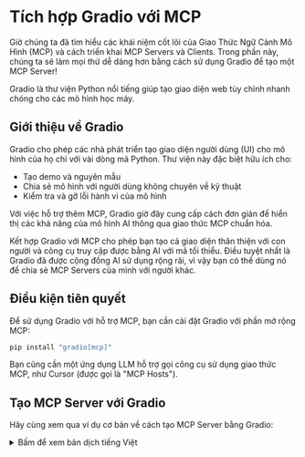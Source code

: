 # Tích hợp Gradio với MCP

Giờ chúng ta đã tìm hiểu các khái niệm cốt lõi của Giao Thức Ngữ Cảnh Mô Hình (MCP) và cách triển khai MCP Servers và Clients. Trong phần này, chúng ta sẽ làm mọi thứ dễ dàng hơn bằng cách sử dụng Gradio để tạo một MCP Server!

<Tip>

Gradio là thư viện Python nổi tiếng giúp tạo giao diện web tùy chỉnh nhanh chóng cho các mô hình học máy.

</Tip>

## Giới thiệu về Gradio

Gradio cho phép các nhà phát triển tạo giao diện người dùng (UI) cho mô hình của họ chỉ với vài dòng mã Python. Thư viện này đặc biệt hữu ích cho:

- Tạo demo và nguyên mẫu
- Chia sẻ mô hình với người dùng không chuyên về kỹ thuật
- Kiểm tra và gỡ lỗi hành vi của mô hình

Với việc hỗ trợ thêm MCP, Gradio giờ đây cung cấp cách đơn giản để hiển thị các khả năng của mô hình AI thông qua giao thức MCP chuẩn hóa.

Kết hợp Gradio với MCP cho phép bạn tạo cả giao diện thân thiện với con người và công cụ truy cập được bằng AI với mã tối thiểu. Điều tuyệt nhất là Gradio đã được cộng đồng AI sử dụng rộng rãi, vì vậy bạn có thể dùng nó để chia sẻ MCP Servers của mình với người khác.

## Điều kiện tiên quyết

Để sử dụng Gradio với hỗ trợ MCP, bạn cần cài đặt Gradio với phần mở rộng MCP:

```bash
pip install "gradio[mcp]"
```

Bạn cũng cần một ứng dụng LLM hỗ trợ gọi công cụ sử dụng giao thức MCP, như Cursor (được gọi là "MCP Hosts").

## Tạo MCP Server với Gradio

Hãy cùng xem qua ví dụ cơ bản về cách tạo MCP Server bằng Gradio:

<details>
<summary>Bấm để xem bản dịch tiếng Việt</summary>
```python
import gradio as gr

def letter_counter(word: str, letter: str) -> int:
    """
    Đếm số lần xuất hiện của một ký tự trong từ hoặc văn bản.

    Args:
        word (str): Văn bản đầu vào để tìm kiếm
        letter (str): Ký tự cần tìm

    Returns:
        int: Số lần ký tự xuất hiện trong văn bản
    """
    word = word.lower()
    letter = letter.lower()
    count = word.count(letter)
    return count

# Tạo giao diện Gradio tiêu chuẩn
demo = gr.Interface(
    fn=letter_counter,
    inputs=["textbox", "textbox"],
    outputs="number",
    title="Bộ đếm ký tự",
    description="Nhập văn bản và một ký tự để đếm số lần ký tự đó xuất hiện trong văn bản."
)

# Khởi chạy cả giao diện web Gradio và MCP Server
if __name__ == "__main__":
    demo.launch(mcp_server=True)
```
</details>

```python
import gradio as gr

def letter_counter(word: str, letter: str) -> int:
    """
    Count the number of occurrences of a letter in a word or text.

    Args:
        word (str): The input text to search through
        letter (str): The letter to search for

    Returns:
        int: The number of times the letter appears in the text
    """
    word = word.lower()
    letter = letter.lower()
    count = word.count(letter)
    return count

# Create a standard Gradio interface
demo = gr.Interface(
    fn=letter_counter,
    inputs=["textbox", "textbox"],
    outputs="number",
    title="Letter Counter",
    description="Enter text and a letter to count how many times the letter appears in the text."
)

# Launch both the Gradio web interface and the MCP server
if __name__ == "__main__":
    demo.launch(mcp_server=True)
```

Với thiết lập này, hàm đếm ký tự của bạn giờ có thể truy cập qua:

1. Giao diện web Gradio truyền thống cho tương tác trực tiếp của con người
2. MCP Server có thể kết nối với các clients tương thích

MCP server sẽ truy cập được tại:
```
http://your-server:port/gradio_api/mcp/sse
```

Ứng dụng trông như thế này:

![Gradio MCP Server](https://huggingface.co/datasets/mcp-course/images/resolve/main/unit1/7.png)

## Cách thức hoạt động đằng sau hậu trường

Khi bạn thiết lập `mcp_server=True` trong `launch()`, những điều sau sẽ xảy ra:

1. Các hàm Gradio được tự động chuyển đổi thành MCP Tools
2. Các thành phần đầu vào ánh xạ thành lược đồ tham số công cụ
3. Các thành phần đầu xác định định dạng phản hồi
4. Server Gradio giờ cũng lắng nghe các tin nhắn theo giao thức MCP
5. JSON-RPC qua HTTP+SSE được thiết lập cho giao tiếp client-server

## Tính năng chính của tích hợp Gradio <> MCP

1. **Chuyển đổi công cụ**: Mỗi API endpoint trong ứng dụng Gradio của bạn sẽ tự động chuyển thành MCP tool với tên, mô tả và lược đồ đầu vào tương ứng. Để xem các công cụ và lược đồ, truy cập `http://your-server:port/gradio_api/mcp/schema` hoặc vào link "View API" ở footer ứng dụng Gradio, sau đó click vào "MCP".

2. **Hỗ trợ biến môi trường**: Có hai cách để kích hoạt chức năng MCP server:
- Dùng tham số `mcp_server` trong `launch()`:
  ```python
  demo.launch(mcp_server=True)
  ```
- Dùng biến môi trường:
  ```bash
  export GRADIO_MCP_SERVER=True
  ```

3. **Xử lý file**: Server tự động xử lý chuyển đổi dữ liệu file bao gồm:
   - Chuyển đổi chuỗi mã hóa base64 thành dữ liệu file
   - Xử lý file ảnh và trả về đúng định dạng
   - Quản lý bộ nhớ file tạm

   Chúng ta **nên** truyền ảnh/file đầu vào dưới dạng URL đầy đủ ("http://..." hoặc "https://...") vì MCP Client không phải lúc nào cũng xử lý đúng file local.

4. **Server MCP được host trên 🤗 Spaces**: Bạn có thể publish ứng dụng Gradio miễn phí trên Hugging Face Spaces để có MCP server được host miễn phí. Đây là ví dụ một Space như vậy: https://huggingface.co/spaces/abidlabs/mcp-tools

## Mẹo xử lý sự cố

1. **Gợi ý kiểu và chuỗi tài liệu**: Đảm bảo bạn cung cấp gợi ý kiểu và chuỗi tài liệu hợp lệ cho hàm. Chuỗi tài liệu cần có khối "Args:" với các tham số được thụt lề.

2. **Đầu vào dạng chuỗi**: Khi không chắc chắn, hãy chấp nhận đối số đầu vào dạng `str` và chuyển đổi sang kiểu mong muốn bên trong hàm.

3. **Hỗ trợ SSE**: Một số MCP Host không hỗ trợ MCP Server dùng SSE. Trong trường hợp đó, bạn có thể dùng `mcp-remote`:
   ```json
   {
     "mcpServers": {
       "gradio": {
         "command": "npx",
         "args": [
           "mcp-remote",
           "http://your-server:port/gradio_api/mcp/sse"
         ]
       }
     }
   }
   ```

4. **Khởi động lại**: Nếu gặp vấn đề kết nối, hãy thử khởi động lại cả MCP Client và MCP Server.

## Chia sẻ MCP Server của bạn

Bạn có thể chia sẻ MCP Server bằng cách publish ứng dụng Gradio lên Hugging Face Spaces. Video dưới đây hướng dẫn cách tạo Hugging Face Space.

<Youtube id="3bSVKNKb_PY" />

Giờ bạn có thể chia sẻ MCP Server với người khác bằng cách chia sẻ Hugging Face Space của mình.

## Kết luận

Việc tích hợp Gradio với MCP mang đến điểm khởi đầu dễ tiếp cận vào hệ sinh thái MCP. Bằng cách tận dụng sự đơn giản của Gradio và thêm chuẩn hóa từ MCP, các bạn có thể nhanh chóng tạo cả giao diện thân thiện với người dùng lẫn công cụ truy cập được bằng AI với ít code nhất.

Trong suốt khóa học này, chúng ta sẽ khám phá thêm nhiều cách triển khai MCP phức tạp hơn, nhưng Gradio vẫn là điểm khởi đầu tuyệt vời để hiểu và thử nghiệm với giao thức